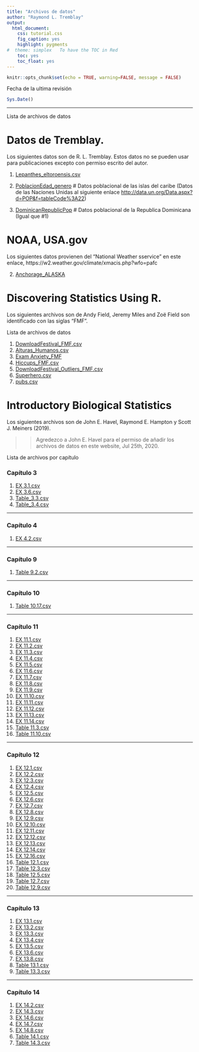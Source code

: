 ```yaml
---
title: "Archivos de datos"
author: "Raymond L. Tremblay"
output: 
  html_document:
    css: tutorial.css
    fig_caption: yes
    highlight: pygments
#  theme: simplex   To have the TOC in Red
    toc: yes
    toc_float: yes
---
```


```r
knitr::opts_chunk$set(echo = TRUE, warning=FALSE, message = FALSE)
```

Fecha de la ultima revisión
```r

Sys.Date()
```


***

Lista de archivos de datos


# Datos de Tremblay.

Los siguientes datos son de R. L. Tremblay. Estos datos no se pueden usar para publicaciones excepto con permiso escrito del autor. 


1. [Lepanthes_eltoroensis.csv](Data_files_csv/Lepanthes_eltoroensis_Georges_STUDENT.csv)




1. [PoblacionEdad_genero](UNdata_Pop_Size_Caribbean) # Datos poblacional de las islas del caribe (Datos de las Naciones Unidas al siguiente enlace <http://data.un.org/Data.aspx?d=POP&f=tableCode%3A22>)
2. [DominicanRepublicPop](Data/DominicanRepublic.csv) # Datos poblacional de la Republica Dominicana (Igual que #1)


# NOAA, USA.gov

Los siguientes datos provienen del "National Weather sservice" en este enlace, https://w2.weather.gov/climate/xmacis.php?wfo=pafc

2. [Anchorage_ALASKA](Data/Anchorage_ALASKA.csv)




# Discovering Statistics Using R.

Los siguientes archivos son de Andy Field, Jeremy Miles and Zoë Field son identificado con las siglas "FMF". 

Lista de archivos de datos


1. [DownloadFestival_FMF.csv](Data_files_csv/DownloadFestival.csv)
2. [Alturas_Humanos.csv](Data_files_csv/Alturas_Humanos.csv)
3. [Exam Anxiety_FMF](Data_files_csv/Exam Anxiety.csv)
4. [Hiccups_FMF.csv](Data_files_csv/Hiccups.csv)
5. [DownloadFestival_Outliers_FMF.csv](Data_files_csv/DownloadFestival_No_Outlier.csv)
6. [Superhero.csv](Data_files_csv/Superhero.csv)
7. [pubs.csv](Data_files_csv/pubs.csv)


# Introductory Biological Statistics

Los siguientes archivos son de John E. Havel, Raymond E. Hampton y Scott J. Meiners (2019).

>> Agredezco a John E. Havel para el permiso de añadir los archivos de datos en este website, Jul 25th, 2020. 


Lista de archivos por capítulo

### Capítulo 3 

1. [EX 3.1.csv](Data_files_Havel/Chapter 3/EX_3.1.csv)
2. [EX 3.6.csv](Data_files_Havel/Chapter 3/EX_3.6.csv)
3. [Table_3.3.csv](Data_files_Havel/Chapter 3/Table_3.3.csv)
4. [Table_3.4.csv](Data_files_Havel/Chapter 3/Table_3.4.csv)

***

### Capítulo 4

1. [EX 4.2.csv](Data_files_Havel/Chapter 4/EX 4.2.csv)

***

### Capítulo 9

1. [Table 9.2.csv](Data_files_Havel/Chapter 9/Table 9.2.csv)

***

### Capítulo 10

1. [Table 10.17.csv](Data_files_Havel/Chapter 10/EX 10.17.csv)

***

### Capítulo 11

1. [EX 11.1.csv](Data_files_Havel/Chapter 11/EX11.1.csv)
2. [EX 11.2.csv](Data_files_Havel/Chapter 11/EX11.2.csv)
3. [EX 11.3.csv](Data_files_Havel/Chapter 11/EX11.3.csv)
4. [EX 11.4.csv](Data_files_Havel/Chapter 11/EX11.4.csv)
5. [EX 11.5.csv](Data_files_Havel/Chapter 11/EX11.5.csv)
6. [EX 11.6.csv](Data_files_Havel/Chapter 11/EX11.6.csv)
7. [EX 11.7.csv](Data_files_Havel/Chapter 11/EX11.7.csv)
8. [EX 11.8.csv](Data_files_Havel/Chapter 11/EX11.8.csv)
9. [EX 11.9.csv](Data_files_Havel/Chapter 11/EX11.9.csv)
10. [EX 11.10.csv](Data_files_Havel/Chapter 11/EX11.10.csv)
11. [EX 11.11.csv](Data_files_Havel/Chapter 11/EX11.11.csv)
12. [EX 11.12.csv](Data_files_Havel/Chapter 11/EX11.12.csv)
13. [EX 11.13.csv](Data_files_Havel/Chapter 11/EX11.13.csv)
14. [EX 11.14.csv](Data_files_Havel/Chapter 11/EX11.14.csv)
15. [Table 11.3.csv](Data_files_Havel/Chapter 11/Table 11.3.csv)
16. [Table 11.10.csv](Data_files_Havel/Chapter 11/Table 11.10.csv)

***

### Capítulo 12

1. [EX 12.1.csv](Data_files_Havel/Chapter 12/EX12.1.csv)
2. [EX 12.2.csv](Data_files_Havel/Chapter 12/EX12.2.csv)
3. [EX 12.3.csv](Data_files_Havel/Chapter 12/EX12.3.csv)
4. [EX 12.4.csv](Data_files_Havel/Chapter 12/EX12.4.csv)
5. [EX 12.5.csv](Data_files_Havel/Chapter 12/EX12.5.csv)
6. [EX 12.6.csv](Data_files_Havel/Chapter 12/EX12.6.csv)
7. [EX 12.7.csv](Data_files_Havel/Chapter 12/EX12.7.csv)
8. [EX 12.8.csv](Data_files_Havel/Chapter 12/EX12.8.csv)
9. [EX 12.9.csv](Data_files_Havel/Chapter 12/EX12.9.csv)
10. [EX 12.10.csv](Data_files_Havel/Chapter 12/EX12.10.csv)
11. [EX 12.11.csv](Data_files_Havel/Chapter 12/EX12.11.csv)
12. [EX 12.12.csv](Data_files_Havel/Chapter 12/EX12.12.csv)
13. [EX 12.13.csv](Data_files_Havel/Chapter 12/EX12.13.csv)
14. [EX 12.14.csv](Data_files_Havel/Chapter 12/EX12.14.csv)
15. [EX 12.16.csv](Data_files_Havel/Chapter 12/EX12.16.csv)
16. [Table 12.1.csv](Data_files_Havel/Chapter 12/Table 12.1.csv)
17. [Table 12.3.csv](Data_files_Havel/Chapter 12/Table 12.3.csv)
18. [Table 12.5.csv](Data_files_Havel/Chapter 12/Table 12.5.csv)
19. [Table 12.7.csv](Data_files_Havel/Chapter 12/Table 12.7.csv)
20. [Table 12.9.csv](Data_files_Havel/Chapter 12/Table 12.9.csv)

***

### Capítulo 13

1. [EX 13.1.csv](Data_files_Havel/Chapter 13/EX13.1.csv)
2. [EX 13.2.csv](Data_files_Havel/Chapter 13/EX13.2.csv)
3. [EX 13.3.csv](Data_files_Havel/Chapter 13/EX13.3.csv)
4. [EX 13.4.csv](Data_files_Havel/Chapter 13/EX13.4.csv)
5. [EX 13.5.csv](Data_files_Havel/Chapter 13/EX13.5.csv)
6. [EX 13.6.csv](Data_files_Havel/Chapter 13/EX13.6.csv)
7. [EX 13.8.csv](Data_files_Havel/Chapter 13/EX13.8.csv)
8. [Table 13.1.csv](Data_files_Havel/Chapter 13/Table 13.1.csv)
9. [Table 13.3.csv](Data_files_Havel/Chapter 13/Table 13.3.csv)

***

### Capítulo 14

1. [EX 14.2.csv](Data_files_Havel/Chapter 14/EX14.3.csv)
2. [EX 14.3.csv](Data_files_Havel/Chapter 14/EX14.3.csv)
3. [EX 14.6.csv](Data_files_Havel/Chapter 14/EX14.6.csv)
4. [EX 14.7.csv](Data_files_Havel/Chapter 14/EX14.7.csv)
5. [EX 14.8.csv](Data_files_Havel/Chapter 14/EX14.8.csv)
6. [Table 14.1.csv](Data_files_Havel/Chapter 14/Table 14.1.csv)
7. [Table 14.3.csv](Data_files_Havel/Chapter 14/Table 14.3.csv)



